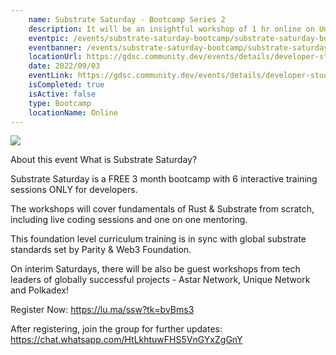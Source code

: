 ```yaml
---
    name: Substrate Saturday - Bootcamp Series 2
    description: It will be an insightful workshop of 1 hr online on Unique Blockchain , From Zero to Hero with our eminent Guest speaker Alexander Saft, Lead Developer at Unique (https://unique.network/)
    eventpic: /events/substrate-saturday-bootcamp/substrate-saturday-bootcamp.png
    eventbanner: /events/substrate-saturday-bootcamp/substrate-saturday-bootcamp-banner.png
    locationUrl: https://gdsc.community.dev/events/details/developer-student-clubs-jis-university-kolkata-presents-substrate-saturday-bootcamp-series-2/
    date: 2022/09/03
    eventLink: https://gdsc.community.dev/events/details/developer-student-clubs-jis-university-kolkata-presents-substrate-saturday-bootcamp-series-2/
    isCompleted: true
    isActive: false
    type: Bootcamp
    locationName: Online
---
```


<Image
  src="/events/substrate-saturday-bootcamp/substrate-saturday-bootcamp-banner.png"
  width={1920}
  height={620}
  className="rounded-xl"
/>

About this event
​What is Substrate Saturday?

Substrate Saturday is a FREE 3 month bootcamp with 6 interactive training sessions ONLY for developers.

The workshops will cover fundamentals of Rust & Substrate from scratch, including live coding sessions and one on one mentoring.

This foundation level curriculum training is in sync with global substrate standards set by Parity & Web3 Foundation.

On interim Saturdays, there will be also be guest workshops from tech leaders of globally successful projects - Astar Network, Unique Network and Polkadex!

Register Now: https://lu.ma/ssw?tk=bvBms3

After registering, join the group for further updates: https://chat.whatsapp.com/HtLkhtuwFHS5VnGYxZgGnY
